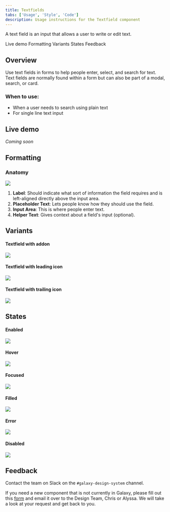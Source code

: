 ```yaml
---
title: Textfields
tabs: ['Usage', 'Style', 'Code']
description: Usage instructions for the Textfield component
---
```


<PageDescription>

A text field is an input that allows a user to write or edit text.

</PageDescription>

<AnchorLinks>

<AnchorLink>Live demo</AnchorLink>
<AnchorLink>Formatting</AnchorLink>
<AnchorLink>Variants</AnchorLink>
<AnchorLink>States</AnchorLink>
<AnchorLink>Feedback</AnchorLink>

</AnchorLinks>

## Overview

Use text fields in forms to help people enter, select, and search for text. Text fields are normally found within a form but can also be part of a modal, search, or card.

### When to use:

- When a user needs to search using plain text
- For single line text input

## Live demo

*Coming soon*

## Formatting

### Anatomy

<Row>
<Column colLg={10}>

<img src="https://res.cloudinary.com/dgcfg5cwe/image/upload/v1644378027/textfield-anatomy_z43cxl.svg"></img>

</Column>
</Row>


1. **Label**: Should indicate what sort of information the field requires and is left-aligned directly above the input area.
2. **Placeholder Text**: Lets people know how they should use the field.
3. **Input Area**: This is where people enter text.
4. **Helper Text**: Gives context about a field's input (optional).

## Variants

#### Textfield with addon

<Row>
<Column colLg={8}>

<img src="https://res.cloudinary.com/dgcfg5cwe/image/upload/v1644378430/Input-addon_gboveq.svg"></img>

</Column>
</Row>

#### Textfield with leading icon

<Row>
<Column colLg={8}>

<img src="https://res.cloudinary.com/dgcfg5cwe/image/upload/v1644378772/Input-leading-icon_hmkyto.svg"></img>

</Column>
</Row>

#### Textfield with trailing icon

<Row>
<Column colLg={8}>

<img src="https://res.cloudinary.com/dgcfg5cwe/image/upload/v1644378772/Input-trailing-icon_yfbrck.svg"></img>

</Column>
</Row>

## States

#### Enabled

<Row>
<Column colLg={8}>

<img src="https://res.cloudinary.com/dgcfg5cwe/image/upload/v1644378974/Input-hover_ltblfo.svg"></img>

</Column>
</Row>

#### Hover 

<Row>
<Column colLg={8}>

<img src="https://res.cloudinary.com/dgcfg5cwe/image/upload/v1644378974/Input-hover_ltblfo.svg"></img>

</Column>
</Row>

#### Focused

<Row>
<Column colLg={8}>

<img src="https://res.cloudinary.com/dgcfg5cwe/image/upload/v1644378974/Input-focused_xfdvyc.svg"></img>

</Column>
</Row>

#### Filled

<Row>
<Column colLg={8}>

<img src="https://res.cloudinary.com/dgcfg5cwe/image/upload/v1644378974/Input-filled_nmphxn.svg"></img>

</Column>
</Row>

#### Error

<Row>
<Column colLg={8}>

<img src="https://res.cloudinary.com/dgcfg5cwe/image/upload/v1644378974/Input-error_gccqau.svg"></img>

</Column>
</Row>

#### Disabled

<Row>
<Column colLg={8}>

<img src="https://res.cloudinary.com/dgcfg5cwe/image/upload/v1644378974/Input-disabled_ytargt.svg"></img>

</Column>
</Row>

## Feedback

Contact the team on Slack on the ```#galaxy-design-system``` channel. 

If you need a new component that is not currently in Galaxy, please fill out this <a href="https://docs.google.com/document/d/1heu6QMCxnE8Hnu1AtyucOzcduhUYSyDmg5SEj05Rqb0/edit">form</a> and email it over to the Design Team, Chris or Alyssa. We will take a look at your request and get back to you.
